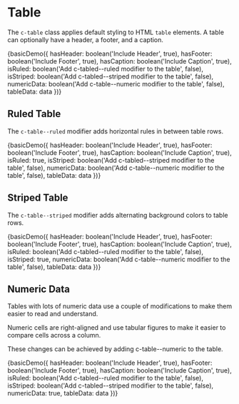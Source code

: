 
<Meta title="Components/Table" decorators={[withKnobs]} />

# Table

The `c-table` class applies default styling to HTML `table` elements.
A table can optionally have a header, a footer, and a caption.

<Preview>
  <Story name="Basic">
    {basicDemo({
      hasHeader: boolean('Include Header', true),
      hasFooter: boolean('Include Footer', true),
      hasCaption: boolean('Include Caption', true),
      isRuled: boolean('Add c-tabled--ruled modifier to the table', false),
      isStriped: boolean('Add c-tabled--striped modifier to the table', false),
      numericData: boolean('Add c-table--numeric modifier to the table', false),
      tableData: data
    })}
  </Story>
</Preview>

## Ruled Table

The `c-table--ruled` modifier adds horizontal rules in between table rows.

<Preview>
  <Story name="Ruled">
    {basicDemo({
      hasHeader: boolean('Include Header', true),
      hasFooter: boolean('Include Footer', true),
      hasCaption: boolean('Include Caption', true),
      isRuled: true,
      isStriped: boolean('Add c-tabled--striped modifier to the table', false),
      numericData: boolean('Add c-table--numeric modifier to the table', false),
      tableData: data
    })}
  </Story>
</Preview>

## Striped Table

The `c-table--striped` modifier adds alternating background colors to table rows.

<Preview>
  <Story name="Striped">
    {basicDemo({
      hasHeader: boolean('Include Header', true),
      hasFooter: boolean('Include Footer', true),
      hasCaption: boolean('Include Caption', true),
      isRuled: boolean('Add c-tabled--ruled modifier to the table', false),
      isStriped: true,
      numericData: boolean('Add c-table--numeric modifier to the table', false),
      tableData: data
    })}
  </Story>
</Preview>

## Numeric Data

Tables with lots of numeric data use a couple of modifications to make them
easier to read and understand.

Numeric cells are right-aligned and use tabular figures to make it easier to
compare cells across a column.

These changes can be achieved by adding c-table--numeric to the table.

<Preview>
  <Story name="Numeric Data">
    {basicDemo({
      hasHeader: boolean('Include Header', true),
      hasFooter: boolean('Include Footer', true),
      hasCaption: boolean('Include Caption', true),
      isRuled: boolean('Add c-tabled--ruled modifier to the table', false),
      isStriped: boolean('Add c-tabled--striped modifier to the table', false),
      numericData: true,
      tableData: data
    })}
  </Story>
</Preview>
